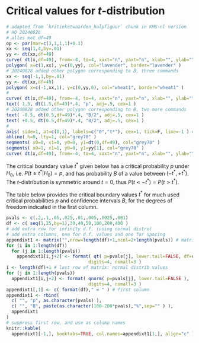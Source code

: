 # Critical values for $t$-distribution {#app-criticaltvalues}

```r
# adapted from `kritieketwaarden_hulpfiguur` chunk in KMS-nl version
# HQ 20240828
# alles met df=49
op <- par(mar=c(3,1,1,1)+0.1)
xx <- seq(1,4,by=.01)
yy <- dt(xx,df=49)
curve( dt(x,df=49), from=-4, to=4, xaxt="n", yaxt="n", xlab="", ylab="", bty="n", lwd=3 )
polygon( x=c(1,xx), y=c(0,yy), col="lavender", border="lavender" )
# 20240828 added other polygon corresponding to B, three commands
xx <- seq(-1,1,by=.01) 
yy <- dt(xx,df=49)
polygon( x=c(-1,xx,1), y=c(0,yy,0), col="wheat1", border="wheat1" )
#
curve( dt(x,df=49), from=-4, to=4, xaxt="n", yaxt="n", xlab="", ylab="", bty="n", lwd=3, add=TRUE )
text( 1.5, dt(1.5,df=49)*.4, "p", adj=.5, cex=1 )
# 20240828 added other polygon corresponding to B, two more commands
text( -0.5, dt(0.5,df=49)*.4, "B/2", adj=.5, cex=1 )
text( +0.5, dt(0.5,df=49)*.4, "B/2", adj=.5, cex=1 )
#
axis( side=1, at=c(0,1), labels=c("0","t*"), cex=1, tick=F, line=-1 ) # cex is ignored
abline( h=0, lty=1, col="grey70" )
segments( x0=0, x1=0, y0=0, y1=dt(0,df=49), col="grey70" )
segments( x0=1, x1=1, y0=0, y1=yy[1], col="grey70" )
curve( dt(x,df=49), from=-4, to=4, xaxt="n", yaxt="n", xlab="", ylab="", bty="n", lwd=3, add=TRUE )
```

The critical boundary value $t^*$ given below has a critical probability $p$
under $H_0$, i.e. $P(t \geq t^*|H_0)=p$, and has probability $B$ of a 
value between $(-t^*, +t^*)$. The $t$-distribution is symmetric around 
$t=0$, thus $P(t < -t^*) = P(t > t^*)$.

The table below provides the critical boundary values $t^*$ for much used critical probabilities $p$ and 
confidence intervals $B$, for the degrees of freedom indicated in the first column. 


```r
pvals <- c(.2,.1,.05,.025,.01,.005,.0025,.001)
df <- c( seq(1,25,by=1),30,40,50,100,200,400 ) 
# add extra row for infinity d.f. (using normal distro)
# add extra columns, one for d.f. values and one for spacing
appendixt1 <- matrix("",nrow=length(df)+1,ncol=2+length(pvals)) # matrix of char strings
for (i in 1:length(df)) 
  for (j in 1:length(pvals))
    appendixt1[i,j+2] <- format( qt( p=pvals[j], lower.tail=FALSE, df=df[i] ),
                               digits=4, nsmall=3 )
i <- length(df)+1 # last row of matrix: normal distrib values
for (j in 1:length(pvals))
  appendixt1[i,j+2] <- format( qnorm( p=pvals[j], lower.tail=FALSE ),
                               digits=4, nsmall=3 )
appendixt1[,1] <- c( format(df)," ∞ " ) # first column
appendixt1 <- rbind(
  c( "", "p", as.character(pvals) ),
  c( "", "B", paste(as.character(100-200*pvals),"%",sep="" ) ),
  appendixt1
)
# suppress first row, and use as column names
knitr::kable(
  appendixt1[-1,], booktabs=TRUE, col.names=appendixt1[1,], align="c" )
```
